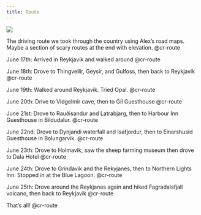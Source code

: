 ```yaml
---
title: Route
---
```


::::{.cr-section}

:::{#cr-route}
![](static/route.png)
:::

The driving route we took through the country using Alex's road maps. Maybe a section of scary routes at the end with elevation. [@cr-route]{pan-to="0%,-13%" scale-by="1"}

June 17th: Arrived in Reykjavik and walked around [@cr-route]{pan-to="260%,-177%" scale-by="10"}

June 18th: Drove to Thingvellir, Geysir, and Gulfoss, then back to Reykjavik [@cr-route]{pan-to="95%,-90%" scale-by="6"}

June 19th: Walked around Reykjavik. Tried Opal. [@cr-route]{pan-to="370%,-260%" scale-by="16"}

June 20th: Drive to Vidgelmir cave, then to Gil Guesthouse [@cr-route]{pan-to="50%,-20%" scale-by="2.2"}

June 21st: Drove to Rauðisandur and Latrabjarg, then to Harbour Inn Guesthouse in Bíldudalur. [@cr-route]{pan-to="115%,30%" scale-by="3.5"}

June 22nd: Drove to Dynjandi waterfall and Isafjordur, then to Einarshusid Guesthouse in Bolungarvik. [@cr-route]{pan-to="175%,82%" scale-by="5"}

June 23th: Drove to Holmavik, saw the sheep farming museum then drove to Dala Hotel [@cr-route]{pan-to="85%,35%" scale-by="3"}

June 24th: Drove to Grindavik and the Rekyjanes, then to Northern Lights Inn. Stopped in at the Blue Lagoon. [@cr-route]{pan-to="45%,-25%" scale-by="2"}

June 25th: Drove around the Reykjanes again and hiked Fagradalsfjall volcano, then back to Reykjavik [@cr-route]{pan-to="230%,-170%" scale-by="9"}

That's all! [@cr-route]{pan-to="0%,-13%" scale-by="1"}

::::
